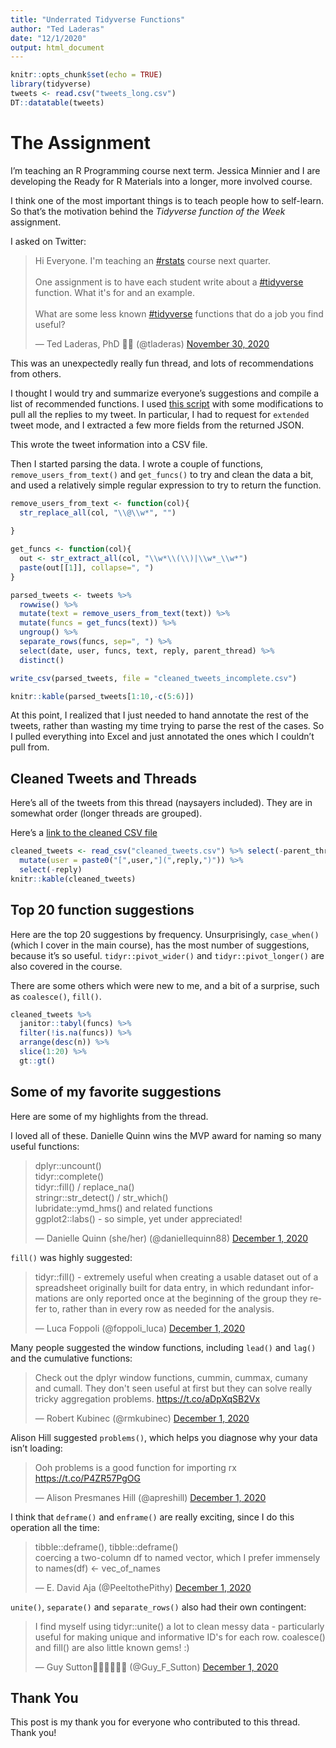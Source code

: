 ```yaml
---
title: "Underrated Tidyverse Functions"
author: "Ted Laderas"
date: "12/1/2020"
output: html_document
---
```


```r
knitr::opts_chunk$set(echo = TRUE)
library(tidyverse)
tweets <- read.csv("tweets_long.csv")
DT::datatable(tweets)
```

# The Assignment

I'm teaching an R Programming course next term. Jessica Minnier and I are developing the Ready for R Materials into a longer, more involved course.

I think one of the most important things is to teach people how to self-learn. So that's the motivation behind the *Tidyverse function of the Week* assignment. 

I asked on Twitter:

<blockquote class="twitter-tweet"><p lang="en" dir="ltr">Hi Everyone. I&#39;m teaching an <a href="https://twitter.com/hashtag/rstats?src=hash&amp;ref_src=twsrc%5Etfw">#rstats</a> course next quarter. <br><br>One assignment is to have each student write about a <a href="https://twitter.com/hashtag/tidyverse?src=hash&amp;ref_src=twsrc%5Etfw">#tidyverse</a> function. What it&#39;s for and an example.<br><br>What are some less known <a href="https://twitter.com/hashtag/tidyverse?src=hash&amp;ref_src=twsrc%5Etfw">#tidyverse</a> functions that do a job you find useful?</p>&mdash; Ted Laderas, PhD 🏳️‍🌈 (@tladeras) <a href="https://twitter.com/tladeras/status/1333480918158254082?ref_src=twsrc%5Etfw">November 30, 2020</a></blockquote> <script async src="https://platform.twitter.com/widgets.js" charset="utf-8"></script>


This was an unexpectedly really fun thread, and lots of recommendations from others. 

I thought I would try and summarize everyone's suggestions and compile a list of recommended functions. I used [this script](https://github.com/gmellini/twitter-scraper) with some modifications to pull all the replies to my tweet. In particular, I had to request for `extended` tweet mode, and I extracted a few more fields from the returned JSON.

This wrote the tweet information into a CSV file.



Then I started parsing the data. I wrote a couple of functions, `remove_users_from_text()` and `get_funcs()` to try and clean the data a bit, and used a relatively simple regular expression to try to return the function.

```r
remove_users_from_text <- function(col){
  str_replace_all(col, "\\@\\w*", "")
  
}

get_funcs <- function(col){
  out <- str_extract_all(col, "\\w*\\(\\)|\\w*_\\w*")
  paste(out[[1]], collapse=", ")  
}

parsed_tweets <- tweets %>%
  rowwise() %>%
  mutate(text = remove_users_from_text(text)) %>%
  mutate(funcs = get_funcs(text)) %>%
  ungroup() %>%
  separate_rows(funcs, sep=", ") %>%
  select(date, user, funcs, text, reply, parent_thread) %>%
  distinct()

write_csv(parsed_tweets, file = "cleaned_tweets_incomplete.csv")

knitr::kable(parsed_tweets[1:10,-c(5:6)])
```

At this point, I realized that I just needed to hand annotate the rest of the tweets, rather than wasting my time trying to parse the rest of the cases. So I pulled everything into Excel and just annotated the ones which I couldn't pull from.

## Cleaned Tweets and Threads

Here's all of the tweets from this thread (naysayers included). They are in somewhat order (longer threads are grouped).

Here's a [link to the cleaned CSV file](cleaned_tweets.csv)

```r
cleaned_tweets <- read_csv("cleaned_tweets.csv") %>% select(-parent_thread) %>%
  mutate(user = paste0("[",user,"](",reply,")")) %>%
  select(-reply)
knitr::kable(cleaned_tweets)
```

## Top 20 function suggestions

Here are the top 20 suggestions by frequency. Unsurprisingly, `case_when()` (which I cover in the main course), has the most number of suggestions, because it's so useful. `tidyr::pivot_wider()` and `tidyr::pivot_longer()` are also covered in the course.


There are some others which were new to me, and a bit of a surprise, such as `coalesce()`, `fill()`. 


```r
cleaned_tweets %>%
  janitor::tabyl(funcs) %>%
  filter(!is.na(funcs)) %>%
  arrange(desc(n)) %>%
  slice(1:20) %>%
  gt::gt() 
```

## Some of my favorite suggestions

Here are some of my highlights from the thread.

I loved all of these. Danielle Quinn wins the MVP award for naming so many useful functions:

<blockquote class="twitter-tweet"><p lang="en" dir="ltr">dplyr::uncount()<br>tidyr::complete()<br>tidyr::fill() / replace_na()<br>stringr::str_detect() / str_which()<br>lubridate::ymd_hms() and related functions<br>ggplot2::labs() - so simple, yet under appreciated!</p>&mdash; Danielle Quinn (she/her) (@daniellequinn88) <a href="https://twitter.com/daniellequinn88/status/1333825406739345410?ref_src=twsrc%5Etfw">December 1, 2020</a></blockquote> <script async src="https://platform.twitter.com/widgets.js" charset="utf-8"></script>

`fill()` was highly suggested:

<blockquote class="twitter-tweet"><p lang="en" dir="ltr">tidyr::fill() - extremely useful when creating a usable dataset out of a spreadsheet originally built for data entry, in which redundant informations are only reported once at the beginning of the group they refer to, rather than in every row as needed for the analysis.</p>&mdash; Luca Foppoli (@foppoli_luca) <a href="https://twitter.com/foppoli_luca/status/1333780245896335360?ref_src=twsrc%5Etfw">December 1, 2020</a></blockquote> <script async src="https://platform.twitter.com/widgets.js" charset="utf-8"></script>

Many people suggested the window functions, including `lead()` and `lag()` and the cumulative functions:

<blockquote class="twitter-tweet"><p lang="en" dir="ltr">Check out the dplyr window functions, cummin, cummax, cumany and cumall. They don&#39;t seen useful at first but they can solve really tricky aggregation problems. <a href="https://t.co/aDpXqSB2Vx">https://t.co/aDpXqSB2Vx</a></p>&mdash; Robert Kubinec (@rmkubinec) <a href="https://twitter.com/rmkubinec/status/1333763578428526593?ref_src=twsrc%5Etfw">December 1, 2020</a></blockquote> <script async src="https://platform.twitter.com/widgets.js" charset="utf-8"></script>

Alison Hill suggested `problems()`, which helps you diagnose why your data isn't loading:

<blockquote class="twitter-tweet"><p lang="en" dir="ltr">Ooh problems is a good function for importing rx <a href="https://t.co/P4ZR57PgOG">https://t.co/P4ZR57PgOG</a></p>&mdash; Alison Presmanes Hill (@apreshill) <a href="https://twitter.com/apreshill/status/1333602216318537728?ref_src=twsrc%5Etfw">December 1, 2020</a></blockquote> <script async src="https://platform.twitter.com/widgets.js" charset="utf-8"></script>

I think that `deframe()` and `enframe()` are really exciting, since I do this operation all the time:

<blockquote class="twitter-tweet"><p lang="en" dir="ltr">tibble::deframe(), tibble::deframe()<br>coercing a two-column df to named vector, which I prefer immensely to names(df) &lt;- vec_of_names</p>&mdash; E. David Aja (@PeeltothePithy) <a href="https://twitter.com/PeeltothePithy/status/1333563043649900544?ref_src=twsrc%5Etfw">December 1, 2020</a></blockquote> <script async src="https://platform.twitter.com/widgets.js" charset="utf-8"></script>

`unite()`, `separate()` and `separate_rows()` also had their own contingent: 

<blockquote class="twitter-tweet"><p lang="en" dir="ltr">I find myself using tidyr::unite() a lot to clean messy data - particularly useful for making unique and informative ID&#39;s for each row. coalesce() and fill() are also little known gems! :)</p>&mdash; Guy Sutton🐝🌾🇿🇦🇿🇼 (@Guy_F_Sutton) <a href="https://twitter.com/Guy_F_Sutton/status/1333668370668003329?ref_src=twsrc%5Etfw">December 1, 2020</a></blockquote> <script async src="https://platform.twitter.com/widgets.js" charset="utf-8"></script>

## Thank You

This post is my thank you for everyone who contributed to this thread. Thank you!

